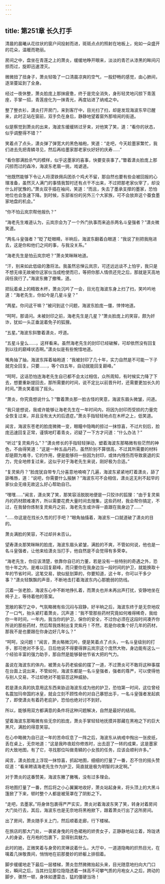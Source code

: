 ```yaml
---
---
---
```

title: 第251章 长久打手
---



清晨的晨曦从花纹状的窗户间投射而进，斑斑点点的照射在地板上，宛如一朵盛开的花朵，温暖而艳丽。

房间之中，盘坐在青莲之上的萧炎，缓缓地睁开眼来，淡淡的青芒从漆黑的眸间闪掠而过，旋即迅速湮灭。

微微扭了扭身子，萧炎轻吸了一口清晨凉爽的空气，一股舒畅的感觉，由心肺间，逐渐蔓延到了全身。

经过一夜休整，萧炎脸庞上那抹疲惫，终于是完全消失，身形轻灵地闪掠下青莲座，手掌一招，青莲座化为一抹青光，再度钻进了纳戒之中。

整了整衣衫，潇炎打开房门，来到客厅中，目光扫了扫，却是发现海波东早已醒来，此时正站在窗前，双手负在身后，静静地望着窗外那喧闹的街道。

似是察觉到萧炎的出来，海波东缓缓转过牙来，对他笑了笑，道：“看你的状态，似乎调整得不错？”

笑着点了点头，潇炎弹了弹宽大的黑色袖袍，笑道：“走吧，今天趁墨家繁忙，我们进去先把青鳞寻见，然后再给墨家那老家伙好好的庆寿……”

“看你那满脸杀气的模样，似乎这墨家的喜事，快要变丧事了。”瞥着潇炎脸庞上那闪掠而过的森冷，海波东老眉一挑，戏谑道。

“他既然能够下令让人将漠铁佣兵团杀个鸡犬不留，那自然也要有些会被回报的心理准备，虽然灭人满门的事情我暂时还有点干不出来，不过把那老家伙宰了，却没什么好犹豫的。”萧炎双手插在袖间，笑道：“而且，失去了墨承支撑的墨家，恐怕地位也会急速下降。到时候，东部省份的另外三个大家族，可不会放弃这个蚕食墨家地盘的机会。”

“你不怕云岚宗帮他报仇？”

“海老先生难道认为，云岚宗会为了一个外门执事而来追杀两名斗皇强者？”潇炎微笑道。

“两名斗皇强者？”眨了眨眼睛，半晌后，海波东翻着白眼道：“我说了别把我拖进去，这是你和他们之间的事，与我没关系。”

“海老先生是怕云岚宗吧？”萧炎笑眯眯地道。

“汗，别来如此低级的激将法。我虽然忌惮云岚宗，可还远远谈不上怕宇，我只是不想无缘无故被你这家伙当成枪使而已，等把你那人情债还完之后，那就是天高地阔任我行了。”海波东撇了撤嘴，道。

把玩着桌上的精致木杯，萧炎沉吟了一会，目光在海波东身上扫了扫，笑吟吟地道：“海老先生，你如今是几星斗皇？”

“两星。你问这干嘛？”被问到这个问题，海波东脸庞一僵，悻悻地道。

“呵呵，那请问。未被封印之前，海老先生是几星？”萧炎脸庞上的笑容，颇为奸诈，犹如一头正垂涎着免子的狐狸。

“五星。”海波东斜瞥着潇炎，哼道。

“五星斗皇么……，这样看来。虽然海老先生的封印已经破解，可却依然没有回复到以往的巅峰状态啊。”潇炎似是有些惋惜地道。

嘴角抽了抽，海波东挥着袖袍道：“我被封印了几十年，实力自然是不可能一下子就完全回复。只要……，等个四五年，自动就能回复巅峰。”

“呵呵，这话恐怕连海老先生自已都不会太过相信，众所周知，有时候实力降了下去，想要重新提回去，那所需要的时间，说不定比以前晋升时，还需要更加长久的时间。”萧炎笑着摇了摇头。

“萧炎，你究竟想说什么？”瞥着萧炎那一脸古怪的笑意，海波东眉头微皱，问道。

“我只是想说，我或许能够让海老先生在一年时间内，将因为封印而受损的力量完全恢复过来，并且没有太大的后遗症。”萧炎手指轻轻地点在木杯之上，低笑道。

闻言，海波东苍老的脸庞微微一变，眼瞳中隐晦的掠过一抹惊喜，不过片刻后，脸庞迅速回复正常，谨慎地盯着青炎，迟疑了一下方才问道：“什么办法？”

“听过“复灵紫丹么”？”潇炎修长的手指轻轻弹动，塑着海波东那略微有些茫然的神色，不由得笑道：“这是一种五品丹药，虽然阶别不算很高，不过其所需要的材料却是颇为难寻，它的作用，便是能够将一些因为封印，或体内残伤而导致衰退的实力，完全地修复过来，这似乎对于海老先生来说，刚好极为合适。”

“复灵紫丹？”脸庞犹自带专几分喜意地喃喃了几遍，海波东紧紧地盯着潇炎，舔了舔嘴唇，道：“说吧，你需要什么报酬？”海波东可不会相信，潇炎这无利不起早的家伙会无缘无故这么好心帮助自已。

“嘿嘿……”闻言，潇炎笑了笑，那笑容活脱脱地便是一只狡诈的狐狸：“由于复灵紫丹的药材颇难凑齐，所以需要花费大量时间去搜集，这些药材，我会帮你搞定，不过，在我替你炼制复灵紫丹之前，海老先生或许得一直跟在我身边了……”

“……你这是在找长久性的打手吧？”眼角抽搐着，海波东一口就道破了潇炎的目的。

萧炎满脸的笑容，不过却并未否认。

望寿潇炎那笑眯眯的脸庞，海波东眉头紧皱，满脸的不爽，不管如何说，他也是一名斗皇强者，让他来给潇炎当打手，他自然是不会觉得有多荣幸。

“海老先生，你应该清楚，依靠你自已的力董，若是没有一些特别的奇遇之外，恐怕十年之内，是难以回复巅峰，而只要你在我身边当一段时间的护卫，就能换取十年的节省时间，这笔交易，貌似挺划算的，你要知道，这十年，你可以干多少事？”潇炎轻飘飘的声音，不断地击打着海波东内心那脆弱的防线。

沉着一张老脸，海波东心中不断地挣扎着，而萧炎也并未再出声打扰，安静地坐在椅子上，等待着他的答案。

宽敞的客厅之中，气氛略微有些沉闷与寂静，好半晌之后，海波东终于是无奈地叹了一口气，抬头紧盯着萧炎，沉声道：“我不管那些药材究竟如何难得稀奇，我给你一年时间，一年内，我当你的护卫，保你的安全，不过你必须在这段时间凑齐你所说的那些药材，然后帮我炼制出复灵紫丹！不然，若是你收集个好几年的药材，那我不是也要跟在你身边好几年么？”

“呵呵，没问题！”闻言，萧炎略微沉吟，便是笑着点了点头，一名斗皇级别的打手，那可绝对不多见，日后他说不得要得罪云岚宗这个庞然大物，身边能有这么一个经验丰富的强力助手，那自然是能够替他节省大把的气力。

虽说在海波东的体内，被萧炎与药老偷偷的摆了一道，不过萧炎可不敢将这种事摆在台面上说出来，不管如何，海波东都是一名斗皇强者，强者的尊严，可以使得他与别人交易，不过却绝对不能容忍这种威胁。

若是潇炎真的执意用这东西来胁迫海波东成为他的护卫，恐怕第一时间，这位曾经名震加玛帝国的冰皇，就会立刻不顾性命的对自己暴怒出手，一名斗皇强者发起疯了，即使潇炎有着药老庇护，恐怕也绝对讨不到好。

所以，能够用双方都满意的条件将这种问题解决，自然是最好的结局。

望着海波东那略微有些无奈的脸庞，萧炎手掌轻轻地抚摸并那藏在黑袍之下的巨大黑尺，满脸的得意笑容。

在心中略微为自已这一年的苦命叹息了一阵之后，海波东从纳戒中掏出一张皮纸，丢在桌上，无奈地道：“这是我昨夜趁你修炼时，出去逛了一转的成果，这是墨家的大致地图，有了它，寻找那位叫做青鳞的小女孩的任务，应该会顺利许多。”

闻言，潇炎脸庞上浮现一抹惊喜，抓起地图，细细的打量了一番，忍不住的摇头赞叹道：“看来聘请海老先生作为护卫，简直就是极为明智的决定啊。”

对于萧炎的这番赞美，海波东撇了撇嘴，没有过多理会。

将地图打量了一番，然后将之小心翼翼地收好，萧炎站起身来，将头顶上的大黑斗篷掀了下来，顿时整个人都是被笼罩在了阴影之下。

“走吧，去墨家。”将身体包裹得严严实实，萧炎对着海波东笑了笑，转身对着房间大门处行去，其后，海波东也是无奈地将黑袍掀下，跟着萧炎行出了这所房间。

出了房间，萧炎随手关上门，然后顺着走廊，行下楼梯。

在旅店的那大门处，一袭紧身曳的月色裙袍的娇贵女子，正静静地站立着，玲珑诱人的身姿，在月袍的包裹下，显得别具魅力。

此时的她，正微笑着与身旁的灵琳说着什么，大厅中，一道道隐晦的炽热目光，在噙着几抹敬畏间，悄悄地在前那曼妙的娇躯上排徊着。

脚步缓缓地走下最后一层楼梯，萧炎忽然微微抬起头来，目光随意地扫向大门口处，瞬间之后，当其扫见那位隐隐透着一抹高不可攀气质的月袍女人之后，跨动的脚步，骤然一顿，身体如遭雷击，猛的僵硬当场！